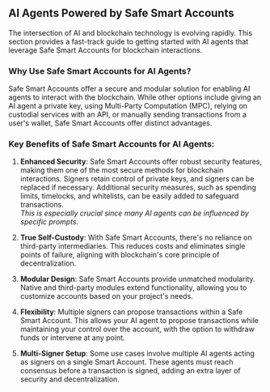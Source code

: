 ## AI Agents Powered by Safe Smart Accounts

The intersection of AI and blockchain technology is evolving rapidly. 
This section provides a fast-track guide to getting started with AI agents that leverage Safe Smart Accounts for blockchain interactions.

### Why Use Safe Smart Accounts for AI Agents?

Safe Smart Accounts offer a secure and modular solution for enabling AI agents to interact with the blockchain. 
While other options include giving an AI agent a private key, using Multi-Party Computation (MPC), relying on custodial services with an API, or manually sending transactions from a user's wallet, Safe Smart Accounts offer distinct advantages.

### Key Benefits of Safe Smart Accounts for AI Agents:

1. **Enhanced Security**: Safe Smart Accounts offer robust security features, making them one of the most secure methods for blockchain interactions. 
Signers retain control of private keys, and signers can be replaced if necessary. Additional security measures, such as spending limits, timelocks, and whitelists, can be easily added to safeguard transactions.  
*This is especially crucial since many AI agents can be influenced by specific prompts.*

2. **True Self-Custody**: With Safe Smart Accounts, there's no reliance on third-party intermediaries. 
This reduces costs and eliminates single points of failure, aligning with blockchain's core principle of decentralization.

3. **Modular Design**: Safe Smart Accounts provide unmatched modularity. Native and third-party modules extend functionality, allowing you to customize accounts based on your project's needs.

4. **Flexibility**: Multiple signers can propose transactions within a Safe Smart Account. 
This allows your AI agent to propose transactions while maintaining your control over the account, with the option to withdraw funds or intervene at any point.

5. **Multi-Signer Setup**: Some use cases involve multiple AI agents acting as signers on a single Smart Account. 
These agents must reach consensus before a transaction is signed, adding an extra layer of security and decentralization.

